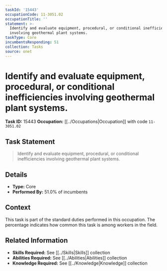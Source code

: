 ```yaml
---
taskId: '15443'
occupationCode: 11-3051.02
occupationTitle: ''
statement: >-
  Identify and evaluate equipment, procedural, or conditional inefficiencies
  involving geothermal plant systems.
taskType: Core
incumbentsResponding: 51
collection: Tasks
source: onet
---
```

# Identify and evaluate equipment, procedural, or conditional inefficiencies involving geothermal plant systems.

**Task ID:** 15443
**Occupation:** [[../Occupations|Occupation]] with code `11-3051.02`

## Task Statement

> Identify and evaluate equipment, procedural, or conditional inefficiencies involving geothermal plant systems.

## Details

- **Type:** Core
- **Performed By:** 51.0% of incumbents

## Context

This task is part of the standard duties performed in this occupation. The percentage indicates how common this task is among workers in the field.

## Related Information

- **Skills Required:** See [[../Skills|Skills]] collection
- **Abilities Required:** See [[../Abilities|Abilities]] collection
- **Knowledge Required:** See [[../Knowledge|Knowledge]] collection
